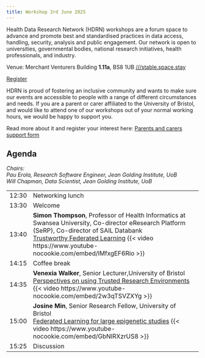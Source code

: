 ```yaml
---
title: Workshop 3rd June 2025
---
```


Health Data Research Network (HDRN) workshops are a forum space to advance and promote best and standardised practices in data access, handling, security, analysis and public engagement.
Our network is open to universities, governmental bodies, national research initiatives, health professionals, and industry.

Venue: Merchant Venturers Building **1.11a**, BS8 1UB [///stable.space.stay](https://what3words.com/stable.space.stay)

[Register](https://forms.office.com/e/eNHSL2rRrU){.btn .btn-primary}

::: {#carers .callout-warning icon=false title='Support for parents and carers' collapse="true"}
HDRN is proud of fostering an inclusive community and wants to make sure our events are accessible to people with a range of different circumstances and needs. If you are a parent or carer affiliated to the University of Bristol, and would like to attend one of our workshops out of your normal working hours, we would be happy to support you.

Read more about it and register your interest here: [Parents and carers support form](https://forms.office.com/e/uh84hkhDLA)
:::

<!--[Watch all talks on YouTube](https://www.youtube.com/playlist?list=PLx325CxArn14db8g2gizRRmZn5WLE2vl4){.btn .btn-primary}-->


## Agenda

*Chairs:
<br>Pau Erola, Research Software Engineer, Jean Golding Institute, UoB
<br>Will Chapman, Data Scientist, Jean Golding Institute, UoB*

<style>
    table {
        tr td:first-child { text-align: right; }
    }
</style>
<table class="table">
    <tr>
        <td>12:30</td>
        <td>Networking lunch</td>
    </tr>
    <tr>
        <td>13:30</td>
        <td>Welcome</td>
    </tr>
    <tr>
        <td>13:40</td>
        <td>
            **Simon Thompson**, Professor of Health Informatics at Swansea University,
            Co-director eResearch Platform (SeRP), 
            Co-director of SAIL Databank
            <br>
            [Trustworthy Federated Learning](../archive/w20250603/HDRN_20250603_01_SimonThompson.pdf)
            {{< video https://www.youtube-nocookie.com/embed/lMfxgEF6Rio >}}
        </td>
    </tr>
    <tr>
        <td>14:15</td>
        <td>Coffee break</td>
    </tr>
    <tr>
        <td>14:35</td>
        <td>
            **Venexia Walker**, Senior Lecturer,University of Bristol
            <br>
            [Perspectives on using Trusted Research Environments](../archive/w20250603/HDRN_20250603_02_VenexiaWalker.pdf)
            {{< video https://www.youtube-nocookie.com/embed/2w3qTSVZXYg >}}
        </td>
    </tr>
    <tr>
        <td>15:00</td>
        <td>
            **Josine Min**, Senior Research Fellow, University of Bristol
            <br>
            [Federated Learning for large epigenetic studies](../archive/w20250603/HDRN_20250603_03_JosineMin.pdf)
            {{< video https://www.youtube-nocookie.com/embed/GbNlRXzrUS8 >}}
        </td>
    </tr>
    <tr>
        <td>15:25</td>
        <td>
            Discussion<br>
        </td>
    </tr>
</table>
